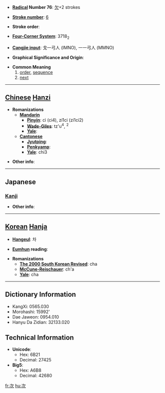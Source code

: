 * '''[[Wiktionary:Chinese radical index| Radical]] Number 76''': [[Wiktionary:Chinese radical index 欠|欠]]+2 strokes

* '''[[Wiktionary:Chinese total strokes index|Stroke number]]''': [[Wiktionary:Chinese total strokes index 6|6]]

* '''Stroke order''': 

* '''[[Wiktionary:Chinese four corner index|Four-Corner System]]''': 3718<sub>2</sub>

* '''[[Wiktionary:Chinese Cangjie index|Cangjie input]]''': 戈一弓人 (IMNO), 一一弓人 (MMNO)

* '''Graphical Significance and Origin''': 

* '''Common Meaning'''
*#[[order]], [[sequence]]
*# [[next]]


----

== [[Chinese]] [[Hanzi]] ==

* '''Romanizations'''
** '''[[Mandarin]]'''
*** '''[[Pinyin]]''': cì (ci4), zí1ci (zi1ci2)
*** '''[[Wade-Giles]]''': tz'u<sup>4</sup>, <sup>2</sup>
*** '''[[Yale]]''': 
** '''[[Cantonese]]'''
*** '''[[Jyutping]]''':
*** '''[[Penkyamp]]''': 
*** '''[[Yale]]''': chi3

* '''Other info''': 

----

==Japanese==
===[[Kanji]]===
{{kanji|on readings=[[じ]] (ji), [[し]] (shi)
|kun readings=[[つぐ]] (tsugu), [[つぎ]] (tsugi), [[つぎに]] (tsugini)
}}

* '''Other info''':  

----

== [[Korean]] [[Hanja]] ==

* '''[[Hangeul]]''': 차

* '''[[Eumhun]] reading''': 

* '''Romanizations'''
** '''[[The 2000 South Korean Revised Romanization|The 2000 South Korean Revised]]''': cha
** '''[[McCune-Reischauer]]''': ch'a
** '''[[Yale]]''': cha

----

== Dictionary Information ==

* KangXi: 0565.030
* Morohashi: 15992'
* Dae Jaweon: 0954.010
* Hanyu Da Zidian: 32133.020

== Technical Information ==

* '''Unicode''':
** Hex: 6B21
** Decimal: 27425
* '''Big5''':
** Hex: A6B8
** Decimal: 42680

[[fr:次]]
[[hu:次]]